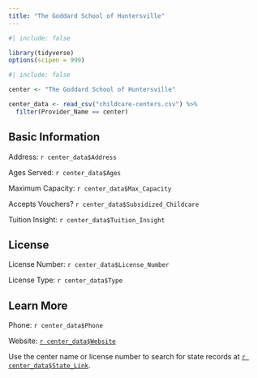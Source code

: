 ```yaml
---
title: "The Goddard School of Huntersville"
---
```


```r
#| include: false

library(tidyverse)
options(scipen = 999)
```

```r
#| include: false

center <- "The Goddard School of Huntersville"

center_data <- read_csv("childcare-centers.csv") %>%
  filter(Provider_Name == center) 
```

## Basic Information

Address: `r center_data$Address`

Ages Served: `r center_data$Ages`

Maximum Capacity: `r center_data$Max_Capacity`

Accepts Vouchers? `r center_data$Subsidized_Childcare`

Tuition Insight: `r center_data$Tuition_Insight`

## License

License Number: `r center_data$License_Number`

License Type: `r center_data$Type`

## Learn More

Phone: `r center_data$Phone`

Website: [`r center_data$Website`](`r center_data$Website`){target="“_blank”"}

Use the center name or license number to search for state records at [`r center_data$State_Link`](`r center_data$State_Link`){target="“_blank”"}.
